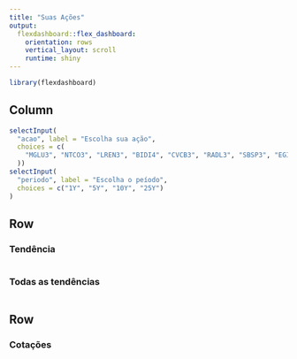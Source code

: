 ```yaml
---
title: "Suas Ações"
output: 
  flexdashboard::flex_dashboard:
    orientation: rows
    vertical_layout: scroll
    runtime: shiny
---
```


```r
library(flexdashboard)
```

Column {.sidebar}
-----------------------------------------------------------------------



```r
selectInput(
  "acao", label = "Escolha sua ação",
  choices = c(
    "MGLU3", "NTCO3", "LREN3", "BIDI4", "CVCB3", "RADL3", "SBSP3", "EGIE3", "CPFE3", "RUMO"
  ))
selectInput(
  "periodo", label = "Escolha o peíodo",
  choices = c("1Y", "5Y", "10Y", "25Y")
)

```

Row {data-width=500}
-----------------------------------------------------------------------

### Tendência

```r

```

### Todas as tendências

```r

```

Row {data-width=500}
-----------------------------------------------------------------------
### Cotações
````r

````
